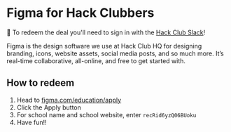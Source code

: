 
# Figma for Hack Clubbers

<p style={{background: 'rgba(255,250,240, 1)', padding: '8px', borderRadius: '.5rem', color: 'rgba(156,66,33,1)'}}>💬 To redeem the deal you'll need to sign in with the <a href="https://hackclub.com/slack">Hack Club Slack</a>!</p>

Figma is the design software we use at Hack Club HQ for designing branding, icons, website assets, social media posts, and so much more. It’s real-time collaborative, all-online, and free to get started with.

## How to redeem

1. Head to [figma.com/education/apply](https://figma.com/education/apply)
2. Click the Apply button
3. For school name and school website, enter <Code>recRid6yzQ06BUoku</Code>
4. Have fun!!